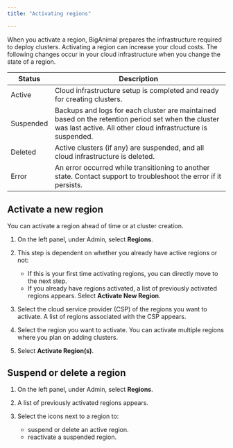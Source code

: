 ```yaml
---
title: "Activating regions"

---
```


When you activate a region, BigAnimal prepares the infrastructure required to deploy clusters. Activating a region can increase your cloud costs. The following changes occur in your cloud infrastructure when you change the state of a region.

| Status | Description                                                                                                                                            |
|--------------|--------------------------------------------------------------------------------------------------------------------------------------------------------|
| Active       | Cloud infrastructure setup is completed and ready for creating clusters.                                                                                |
| Suspended    | Backups and logs for each cluster are maintained based on the retention period set when the cluster was last active. All other cloud infrastructure is suspended. |
| Deleted      | Active clusters (if any) are suspended, and all cloud infrastructure is deleted.                                                                       |
| Error        | An error occurred while transitioning to another state. Contact support to troubleshoot the error if it persists.   


## Activate a new region

You can activate a region ahead of time or at cluster creation.

1. On the left panel, under Admin, select **Regions**.

1. This step is dependent on whether you already have active regions or not:
   - If this is your first time activating regions, you can directly move to the next step.
   - If you already have regions activated, a list of previously activated regions appears. Select **Activate New Region**.
     
1. Select the cloud service provider (CSP) of the regions you want to activate. A list of regions associated with the CSP appears.

1. Select the region you want to activate. You can activate multiple regions where you plan on adding clusters. 

1. Select **Activate Region(s)**.

## Suspend or delete a region

1. On the left panel, under Admin, select **Regions**.

1. A list of previously activated regions appears. 
     
1. Select the icons next to a region to: 
   - suspend or delete an active region. 
   - reactivate a suspended region.

